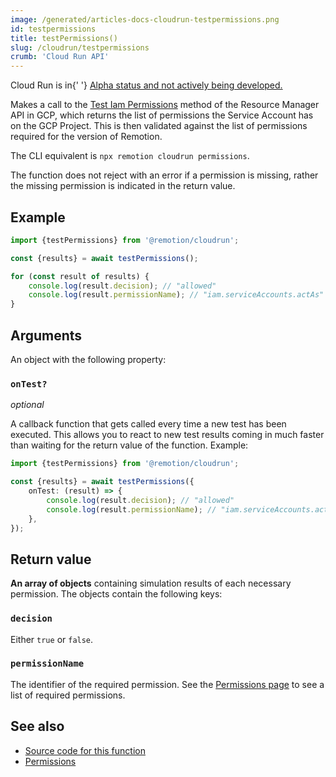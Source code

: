 ```yaml
---
image: /generated/articles-docs-cloudrun-testpermissions.png
id: testpermissions
title: testPermissions()
slug: /cloudrun/testpermissions
crumb: 'Cloud Run API'
---
```


<ExperimentalBadge>
	<p>
		Cloud Run is in{' '}
		<a href="/docs/cloudrun/status">
			Alpha status and not actively being developed.
		</a>
	</p>
</ExperimentalBadge>

Makes a call to the [Test Iam Permissions](https://cloud.google.com/resource-manager/reference/rest/v3/projects/testIamPermissions) method of the Resource Manager API in GCP, which returns the list of permissions the Service Account has on the GCP Project. This is then validated against the list of permissions required for the version of Remotion.

The CLI equivalent is `npx remotion cloudrun permissions`.

The function does not reject with an error if a permission is missing, rather the missing permission is indicated in the return value.

## Example

```ts twoslash
import {testPermissions} from '@remotion/cloudrun';

const {results} = await testPermissions();

for (const result of results) {
	console.log(result.decision); // "allowed"
	console.log(result.permissionName); // "iam.serviceAccounts.actAs"
}
```

## Arguments

An object with the following property:

### `onTest?`

_optional_

A callback function that gets called every time a new test has been executed. This allows you to react to new test results coming in much faster than waiting for the return value of the function. Example:

```ts twoslash
import {testPermissions} from '@remotion/cloudrun';

const {results} = await testPermissions({
	onTest: (result) => {
		console.log(result.decision); // "allowed"
		console.log(result.permissionName); // "iam.serviceAccounts.actAs"
	},
});
```

## Return value

**An array of objects** containing simulation results of each necessary permission. The objects contain the following keys:

### `decision`

Either `true` or `false`.

### `permissionName`

The identifier of the required permission. See the [Permissions page](/docs/cloudrun/permissions) to see a list of required permissions.

## See also

- [Source code for this function](https://github.com/remotion-dev/remotion/blob/main/packages/cloudrun/src/api/iam-validation/testPermissions.ts)
- [Permissions](/docs/cloudrun/permissions)

